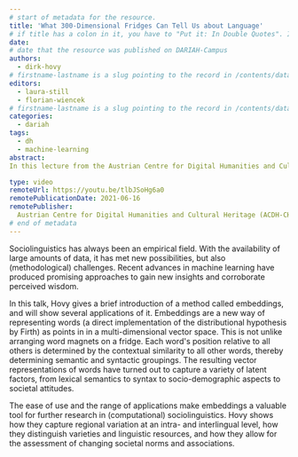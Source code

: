 ```yaml
---
# start of metadata for the resource.
title: 'What 300-Dimensional Fridges Can Tell Us about Language'
# if title has a colon in it, you have to "Put it: In Double Quotes". If it also includes a quote, "You Can:'nest them'"
date: 
# date that the resource was published on DARIAH-Campus
authors:
  - dirk-hovy
# firstname-lastname is a slug pointing to the record in /contents/data/person.yaml
editors:
  - laura-still
  - florian-wiencek
# firstname-lastname is a slug pointing to the record in /contents/data/person.yaml. Editors are optional.
categories:
  - dariah
tags:
  - dh
  - machine-learning
abstract:
In this lecture from the Austrian Centre for Digital Humanities and Cultural Heritage (ADCH-CH) entitled What 300-Dimensional Fridges Can Tell Us about Language, Dirk Hovy gives an introduction to the method called embeddings, and showcases several applications of it. Hovy argues that this method is a valuable tool in computational sociolinguistics due to its ease of use and the range of applications, for instance, showcasing regional linguistic variation at an intra- and interlingual level.

type: video
remoteUrl: https://youtu.be/tlbJSoHg6a0
remotePublicationDate: 2021-06-16
remotePublisher:
  Austrian Centre for Digital Humanities and Cultural Heritage (ACDH-CH)
# end of metadata
---
```


Sociolinguistics has always been an empirical field. With the availability of large amounts of data, it has met new possibilities, but also (methodological) challenges. Recent advances in machine learning have produced promising approaches to gain new insights and corroborate perceived wisdom.

In this talk, Hovy gives a brief introduction of a method called embeddings, and will show several applications of it. Embeddings are a new way of representing words (a direct implementation of the distributional hypothesis by Firth) as points in in a multi-dimensional vector space. This is not unlike arranging word magnets on a fridge. Each word's position relative to all others is determined by the contextual similarity to all other words, thereby determining semantic and syntactic groupings.
The resulting vector representations of words have turned out to capture a variety of latent factors, from lexical semantics to syntax to socio-demographic aspects to societal attitudes.

The ease of use and the range of applications make embeddings a valuable tool for further research in (computational) sociolinguistics. Hovy shows how they capture regional variation at an intra- and interlingual level, how they distinguish varieties and linguistic resources, and how they allow for the assessment of changing societal norms and associations.
<VideoCard
  title="Click to view"
  subtitle="ACDH-CH Lecture 7.2 – Dirk Hovy – What 300-Dimensional Fridges Can Tell Us about Language"
  id="tlbJSoHg6a0"
  image="images/acdh-ch-video.png"
/>
